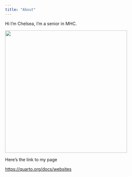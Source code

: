 ```yaml
---
title: "About"
---
```


Hi I'm Chelsea, I'm a senior in MHC.

![](6.10.JPG){width="400"}

Here's the link to my page

<https://quarto.org/docs/websites>
